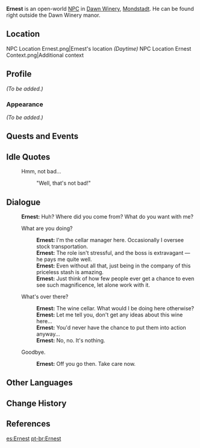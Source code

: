 {{Meta
<!-- REMOVE THIS TEMPLATE AFTER ADDING MISSING INFO -->
|missing_NPC_profile  = yes
}}
{{Character Infobox
|region           = Mondstadt
|location         = Mondstadt
|image            = NPC Ernest.png
|title            = Warehouse Manager
|type             = Open-World NPC
|voiceCN          = [https://zh.moegirl.org.cn/萧翟 Xiao Zhai ({{zh|萧翟}})]<ref>Bilibili: [https://www.bilibili.com/video/BV15N411f7MM/ CN VA Self Announcement]</ref>
}}
'''Ernest''' is an open-world [[NPC]] in [[Dawn Winery]], [[Mondstadt]]. He can be found right outside the Dawn Winery manor.

==Location==
<gallery>
NPC Location Ernest.png|Ernest's location ''(Daytime)''
NPC Location Ernest Context.png|Additional context
</gallery>

==Profile==
<!--detailed story/lore information goes here-->
''(To be added.)''

===Appearance===
''(To be added.)''

==Quests and Events==
{{Quests and Events}}

==Idle Quotes==
{{Dialogue Start}}
: {{DIcon|Idle}} Hmm, not bad...
:: {{A|VO Ernest 01.ogg}} "Well, that's not bad!"
{{Dialogue End}}

==Dialogue==
{{Dialogue Start}}
:'''Ernest:''' Huh? Where did you come from? What do you want with me?
:{{DIcon}} What are you doing?
::'''Ernest:''' I'm the cellar manager here. Occasionally I oversee stock transportation.
::'''Ernest:''' The role isn't stressful, and the boss is extravagant &mdash; he pays me quite well.
::'''Ernest:''' Even without all that, just being in the company of this priceless stash is amazing.
::'''Ernest:''' Just think of how few people ever get a chance to even see such magnificence, let alone work with it.
:{{DIcon}} What's over there?
::'''Ernest:''' The wine cellar. What would I be doing here otherwise?
::'''Ernest:''' Let me tell you, don't get any ideas about this wine here...
::'''Ernest:''' You'd never have the chance to put them into action anyway...
::'''Ernest:''' No, no. It's nothing.
:{{DIcon}} Goodbye.
::'''Ernest:''' Off you go then. Take care now.
{{Dialogue End}}

==Other Languages==
{{Other Languages
|default_hidden = 1
|en      = Ernest
|zhs     = 恩内斯特
|zhs_rm  = Ēnnèisītè
|zht     = 厄尼斯特
|zht_rm  = Ènísītè
|ja      = アーネスト
|ja_rm   = Aanesuto
|ko      = 에르네스트
|es      = Ernest
|fr      = Ernest
|ru      = Эрнест
|th      = Ernest
|vi      = Ernest
|de      = Ernest
|id      = Ernest
|pt      = Ernest
|tr      = Ernest
|it      = Ernest
}}

==Change History==
{{Change History|1.0}}

==References==
{{Reflist}}

[[es:Ernest]]
[[pt-br:Ernest]]